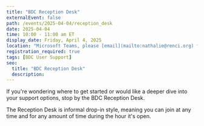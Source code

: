 ```yaml
---
title: "BDC Reception Desk"
externalEvent: false
path: /events/2025-04-04/reception_desk
date: 2025-04-04
time: 10:00 - 11:00 am ET
display_date: Friday, April 4, 2025
location: "Microsoft Teams, please [email](mailto:nathalie@renci.org) for the link"
registration_required: true
tags: [BDC User Support]
seo:
  title: "BDC Reception Desk"
  description:
---
```

If you're wondering where to get started or would like a deeper dive into your support options, stop by the BDC Reception Desk.

The Reception Desk is informal drop-in style, meaning you can join at any time and for any amount of time during the hour it's open.